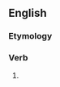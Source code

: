 ==English==

===Etymology===
{{suffix|enforce|est|lang=en}}

===Verb===
{{head|en|verb form}}

# {{en-archaic second-person singular of|enforce|lang=en}}